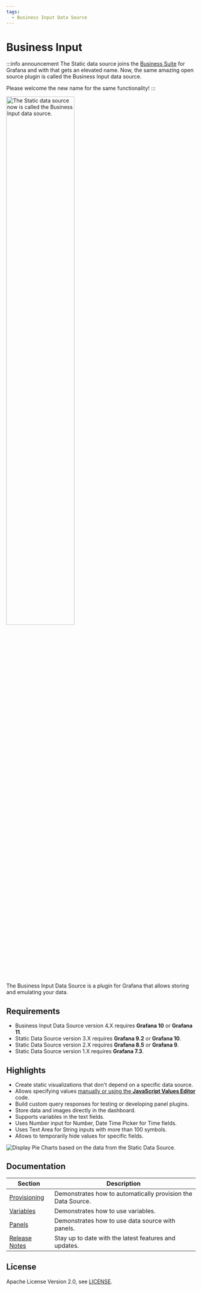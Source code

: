 ```yaml
---
tags:
  - Business Input Data Source
---
```



# Business Input

:::info announcement
The Static data source joins the [Business Suite](/plugins/) for Grafana and with that gets an elevated name. Now, the same amazing open source plugin is called the Business Input data source.

Please welcome the new name for the same functionality!
:::

<Image
  title="The Static data source now is called the Business Input data source."
  src="/img/plugins/volkovlabs-static-datasource/new-name.png"
  width="60%"
/>

The Business Input Data Source is a plugin for Grafana that allows storing and emulating your data.

<Youtube
  id="QOV8ECOUjWs"
  title="Tutorial and examples how to mimic any data source."
/>

## Requirements

- Business Input Data Source version 4.X requires **Grafana 10** or **Grafana 11**.
- Static Data Source version 3.X requires **Grafana 9.2** or **Grafana 10**.
- Static Data Source version 2.X requires **Grafana 8.5** or **Grafana 9**.
- Static Data Source version 1.X requires **Grafana 7.3**.

<GettingStarted />

## Highlights

- Create static visualizations that don't depend on a specific data source.
- Allows specifying values [manually or using the **JavaScript Values Editor**](/plugins/volkovlabs-static-datasource/panels/business-charts/) code.
- Build custom query responses for testing or developing panel plugins.
- Store data and images directly in the dashboard.
- Supports variables in the text fields.
- Uses Number input for Number, Date Time Picker for Time fields.
- Uses Text Area for String inputs with more than 100 symbols.
- Allows to temporarily hide values for specific fields.

<Image
  title="Display Pie Charts based on the data from the Static Data Source."
  src="/img/plugins/volkovlabs-static-datasource/dashboard.png"
/>

## Documentation

| Section                      | Description                                                  |
| ---------------------------- | ------------------------------------------------------------ |
| [Provisioning](provisioning) | Demonstrates how to automatically provision the Data Source. |
| [Variables](variables)       | Demonstrates how to use variables.                           |
| [Panels](panels)             | Demonstrates how to use data source with panels.             |
| [Release Notes](release)     | Stay up to date with the latest features and updates.        |

<Feedback />

## License

Apache License Version 2.0, see [LICENSE](https://github.com/volkovlabs/business-input/blob/main/LICENSE).
